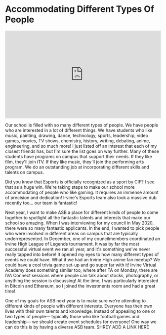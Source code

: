 # Accommodating Different Types Of People

<div style="position: relative; padding-bottom: 56.25%; height: 0;"><iframe src="https://www.loom.com/embed/57af6ecfe91041829446189fee97b612" frameborder="0" webkitallowfullscreen mozallowfullscreen allowfullscreen style="position: absolute; top: 0; left: 0; width: 100%; height: 100%;"></iframe></div>

Our school is filled with so many different types of people. We have people who are interested in a lot of different things. We have students who like music, painting, drawing, dance, technology, sports, leadership, video games, movies, TV shows, chemistry, history, writing, debating, anime, engineering, and so much more! I just listed off an interest that each of my closest friends has, but I'm sure the list goes on way further. Many of these students have programs on campus that support their needs. If they like film, they'll join iTV. If they like music, they'll join the performing arts program. We do an outstanding job at incorporating different skills and talents on campus.

Did you know that Esports is officially recognized as a sport by CIF? I see that as a huge win. We're taking steps to make our school more accommodating of people who like gaming. It requires an immense amount of precision and dedication! Irvine's Esports team also took a massive dub recently too... our team is fantastic!

Next year, I want to make ASB a place for different kinds of people to come together to spotlight all the fantastic talents and interests that make our school so amazing. When I was interviewing for my council in May 2020, there were so many fantastic applicants. In the end, I wanted to pick people who were involved in different areas on campus that are typically underrepresented. In December, one of my councilmembers coordinated an Irvine High League of Legends tournament. It was by far the most successful virtual event we ran all year, and it's something we've never really tapped into before! It opened my eyes to how many different types of events we could have. What if we had an Irvine High anime fan meetup? We could have a cool trivia game set-up and go super far with it! Irvine Virtual Academy does something similar too, where after TA on Monday, there are IVA Connect sessions where people can talk about stocks, photography, or anything the session is discussing! At the time, I was particularly interested in Bitcoin and Ethereum, so I joined the investments room and had a great time!

One of my goals for ASB next year is to make sure we're attending to different kinds of people with different interests. Everyone has their own lives with their own talents and knowledge. Instead of appealing to one or two types of people— typically those who like football games and leadership— we should create event schedules for everyone! One way we can do this is by having a diverse ASB team. SHREY ADD A LINK HERE